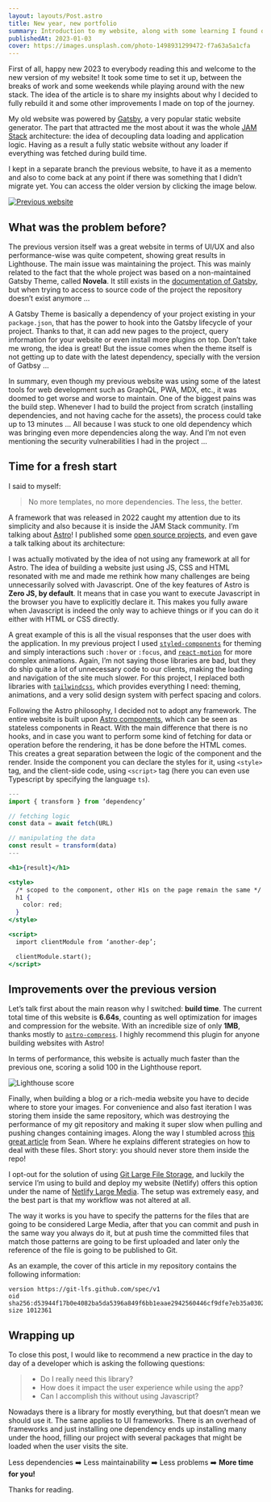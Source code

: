 ```yaml
---
layout: layouts/Post.astro
title: New year, new portfolio
summary: Introduction to my website, along with some learning I found on the process of refactoring and technical improvements.
publishedAt: 2023-01-03
cover: https://images.unsplash.com/photo-1498931299472-f7a63a5a1cfa
---
```


First of all, happy new 2023 to everybody reading this and welcome to the new version of my website! It took some time to set it up, between the breaks of work and some weekends while playing around with the new stack. The idea of the article is to share my insights about why I decided to fully rebuild it and some other improvements I made on top of the journey.

My old website was powered by [Gatsby](https://www.gatsbyjs.com/), a very popular static website generator. The part that attracted me the most about it was the whole [JAM Stack](https://jamstack.org/) architecture: the idea of decoupling data loading and application logic. Having as a result a fully static website without any loader if everything was fetched during build time.

I kept in a separate branch the previous website, to have it as a memento and also to come back at any point if there was something that I didn’t migrate yet. You can access the older version by clicking the image below.

[![Previous website](./images/2023-01-18-13-52-20.png)](https://63b5a8db12a7da186b68d5d9--emasuriano.netlify.app/)

## What was the problem before?

The previous version itself was a great website in terms of UI/UX and also performance-wise was quite competent, showing great results in Lighthouse. The main issue was maintaining the project. This was mainly related to the fact that the whole project was based on a non-maintained Gatsby Theme, called **Novela**.  It still exists in the [documentation of Gatsby](https://www.gatsbyjs.com/plugins/@narative/gatsby-theme-novela/), but when trying to access to source code of the project the repository doesn’t exist anymore ...

A Gatsby Theme is basically a dependency of your project existing in your `package.json`, that has the power to hook into the Gatsby lifecycle of your project. Thanks to that, it can add new pages to the project, query information for your website or even install more plugins on top. Don’t take me wrong, the idea is great! But the issue comes when the theme itself is not getting up to date with the latest dependency, specially with the version of Gatbsy ...

In summary, even though my previous website was using some of the latest tools for web development such as GraphQL, PWA, MDX, etc., it was doomed to get worse and worse to maintain. One of the biggest pains was the build step. Whenever I had to build the project from scratch (installing dependencies, and not having cache for the assets), the process could take up to 13 minutes ... All because I was stuck to one old dependency which was bringing even more dependencies along the way. And I’m not even mentioning the security vulnerabilities I had in the project ...

## Time for a fresh start

I said to myself:

> No more templates, no more dependencies. The less, the better.

A framework that was released in 2022 caught my attention due to its simplicity and also because it is inside the JAM Stack community. I’m talking about [Astro](https://astro.build/)! I published some [open source projects](https://emasuriano.com/about#projects), and even gave a talk talking about its architecture:

<lite-youtube videoid="t28NaOgwVDg" videotitle="Typescript Berlin Meetup 2022" ></lite-youtube>

I was actually motivated by the idea of not using any framework at all for Astro. The idea of building a website just using JS, CSS and HTML resonated with me and made me rethink how many challenges are being unnecessarily solved with Javascript. One of the key features of Astro is **Zero JS, by default**. It means that in case you want to execute Javascript in the browser you have to explicitly declare it. This makes you fully aware when Javascript is indeed the only way to achieve things or if you can do it either with HTML or CSS directly.

A great example of this is all the visual responses that the user does with the application. In my previous project I used [`styled-components`](https://styled-components.com/) for theming and simply interactions such `:hover` or `:focus`, and [`react-motion`](https://github.com/chenglou/react-motion) for more complex animations. Again, I’m not saying those libraries are bad, but they do ship quite a lot of unnecessary code to our clients, making the loading and navigation of the site much slower. For this project, I replaced both libraries with [`tailwindcss`](https://github.com/tailwindlabs/tailwindcss), which provides everything I need: theming, animations, and a very solid design system with perfect spacing and colors.

Following the Astro philosophy, I decided not to adopt any framework. The entire website is built upon [Astro components](https://docs.astro.build/en/core-concepts/astro-components/), which can be seen as stateless components in React. With the main difference that there is no hooks, and in case you want to perform some kind of fetching for data or operation before the rendering, it has be done before the HTML comes. This creates a great separation between the logic of the component and the render. Inside the component you can declare the styles for it, using `<style>` tag, and the client-side code, using `<script>` tag (here you can even use Typescript by specifying the language `ts`).

```jsx
---
import { transform } from ‘dependency’

// fetching logic
const data = await fetch(URL)

// manipulating the data
const result = transform(data)
---

<h1>{result}</h1>

<style>
  /* scoped to the component, other H1s on the page remain the same */
  h1 {
    color: red;
  }
</style>

<script>
  import clientModule from ‘another-dep’;

  clientModule.start();
</script>
```

## Improvements over the previous version

Let’s talk first about the main reason why I switched: **build time**. The current total time of this website is **6.64s**, counting as well optimization for images and compression for the website. With an incredible size of only **1MB**, thanks mostly to [`astro-compress`](https://github.com/astro-community/astro-compress). I highly recommend this plugin for anyone building websites with Astro! 

In terms of performance, this website is actually much faster than the previous one, scoring a solid 100 in the Lighthouse report.

![Lighthouse score](./images/2023-01-18-19-30-58.png)

Finally, when building a blog or a rich-media website you have to decide where to store your images. For convenience and also fast iteration I was storing them inside the same repository, which was destroying the performance of my git repository and making it super slow when pulling and pushing changes containing images. Along the way I stumbled across [this great article](https://www.seancdavis.com/posts/should-i-add-images-to-my-git-repository/) from Sean. Where he explains different strategies on how to deal with these files. Short story: you should never store them inside the repo!

I opt-out for the solution of using [Git Large File Storage](https://git-lfs.com/), and luckily the service I’m using to build and deploy my website (Netlify) offers this option under the name of [Netlify Large Media](https://www.netlify.com/products/large-media/). The setup was extremely easy, and the best part is that my workflow was not altered at all.

The way it works is you have to specify the patterns for the files that are going to be considered Large Media, after that you can commit and push in the same way you always do it, but at push time the committed files that match those patterns are going to be first uploaded and later only the reference of the file is going to be published to Git.

As an example, the cover of this article in my repository contains the following information: 

```plain
version https://git-lfs.github.com/spec/v1
oid sha256:d53944f17b0e4082ba5da5396a849f6bb1eaae2942560446cf9dfe7eb35a0302
size 1012361
```

## Wrapping up

To close this post, I would like to recommend a new practice in the day to day of a developer which is asking the following questions:

> - Do I really need this library? 
> - How does it impact the user experience while using the app? 
> - Can I accomplish this without using Javascript? 

Nowadays there is a library for mostly everything, but that doesn’t mean we should use it. The same applies to UI frameworks. There is an overhead of frameworks and just installing one dependency ends up installing many under the hood, filling our project with several packages that might be loaded when the user visits the site. 

Less dependencies ➡️  Less maintainability ➡️ Less problems ➡️ **More time for you!**

Thanks for reading.